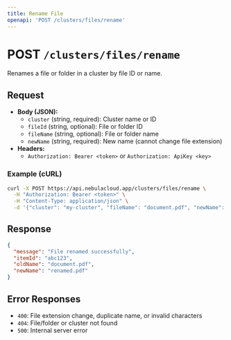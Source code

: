 ```yaml
---
title: Rename File
openapi: 'POST /clusters/files/rename'
---
```


# POST `/clusters/files/rename`

Renames a file or folder in a cluster by file ID or name.

## Request
- **Body (JSON):**
  - `cluster` (string, required): Cluster name or ID
  - `fileId` (string, optional): File or folder ID
  - `fileName` (string, optional): File or folder name
  - `newName` (string, required): New name (cannot change file extension)
- **Headers:**
  - `Authorization: Bearer <token>` or `Authorization: ApiKey <key>`

### Example (cURL)
```bash
curl -X POST https://api.nebulacloud.app/clusters/files/rename \
  -H "Authorization: Bearer <token>" \
  -H "Content-Type: application/json" \
  -d '{"cluster": "my-cluster", "fileName": "document.pdf", "newName": "renamed.pdf"}'
```

## Response
```json
{
  "message": "File renamed successfully",
  "itemId": "abc123",
  "oldName": "document.pdf",
  "newName": "renamed.pdf"
}
```

## Error Responses
- `400`: File extension change, duplicate name, or invalid characters
- `404`: File/folder or cluster not found
- `500`: Internal server error 